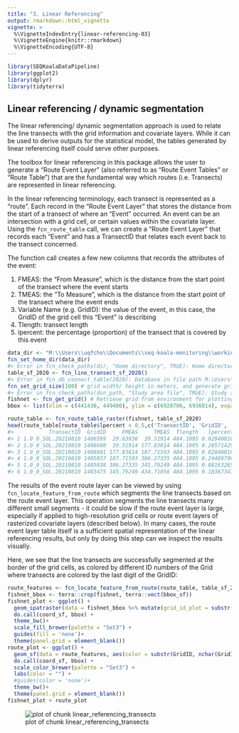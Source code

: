 ```yaml
---
title: "3. Linear Referencing"
output: rmarkdown::html_vignette
vignette: >
  %\VignetteIndexEntry{linear-referencing-03}
  %\VignetteEngine{knitr::rmarkdown}
  %\VignetteEncoding{UTF-8}
---
```





```r
library(SEQKoalaDataPipeline)
library(ggplot2)
library(dplyr)
library(tidyterra)
```


## Linear referencing / dynamic segmentation

The linear referencing/ dynamic segmentation approach is used to relate
the line transects with the grid information and covariate layers. While
it can be used to derive outputs for the statistical model, the tables
generated by linear referencing itself could serve other purposes.

The toolbox for linear referencing in this package allows the user to
generate a "Route Event Layer" (also referred to as "Route Event Tables"
or "Route Table") that are the fundamental way which routes (i.e.
Transects) are represented in linear referencing.

In the linear referencing terminology, each transect is represented as a
"route". Each record in the "Route Event Layer" that stores the distance
from the start of a transect of where an "Event" occurred. An event can
be an intersection with a grid cell, or certain values within the
covariate layer. Using the `fcn_route_table` call, we can create a
"Route Event Layer" that records each "Event" and has a TransectID that
relates each event back to the transect concerned.

The function call creates a few new columns that records the attributes
of the event:

1.  FMEAS: the "From Measure", which is the distance from the start
    point of the transect where the event starts
2.  TMEAS: the "To Measure", which is the distance from the start point
    of the transect where the event ends
3.  Variable Name (e.g. GridID): the value of the event, in this case,
    the GridID of the grid cell this "Event" is describing
4.  Tlength: transect length
5.  lpercent: the percentage (proportion) of the transect that is
    covered by this event


```r
data_dir <- "M:\\Users\\uqfcho\\Documents\\seq-koala-monitoring\\working_data"
fcn_set_home_dir(data_dir)
#> Error in fcn_check_paths(dir, "Home directory", TRUE): Home directory does not exist in M:\Users\uqfcho\Documents\seq-koala-monitoring\working_data
table_sf_2020 <- fcn_line_transect_sf_2020()
#> Error in fcn_db_connect_table(2020): Database in file path M:\Users\uqfcho\Documents\seq-koala-monitoring\working_data/KoalaSurveyData2020_cur.accdb does not exist
fcn_set_grid_size(100) # grid width/ height in meters, and generate grid in local environment
#> Error in fcn_check_paths(dsn_path, "Study area file", TRUE): Study area file does not exist in M:\Users\uqfcho\Documents\seq-koala-monitoring\working_data/basedata.gdb
fishnet <- fcn_get_grid() # Retrieve grid from environment for plotting
bbox <- list(xlim = c(441430, 449400), ylim = c(6928706, 6936814), expand = F)
```


```r
route_table <- fcn_route_table_raster(fishnet, table_sf_2020)
head(route_table[route_table$lpercent < 0.5,c('TransectID', 'GridID', 'FMEAS', 'TMEAS', "Tlength", "lpercent")])
#>           TransectID  GridID     FMEAS     TMEAS  Tlength   lpercent
#> 1 1.0_0_SOL.20210810 1406599  29.63936  39.51914 484.1095 0.02040816
#> 2 1.0_0_SOL.20210810 1406600  39.51914 177.83614 484.1095 0.28571429
#> 3 1.0_0_SOL.20210810 1406601 177.83614 187.71593 484.1095 0.02040816
#> 4 1.0_0_SOL.20210810 1405037 187.71593 306.27335 484.1095 0.24489796
#> 5 1.0_0_SOL.20210810 1405038 306.27335 345.79249 484.1095 0.08163265
#> 6 1.0_0_SOL.20210810 1403475 345.79249 434.71056 484.1095 0.18367347
```

The results of the event route layer can be viewed by using
`fcn_locate_feature_from_route` which segments the line transects based
on the route event layer. This operation segments the line transects
many different small segments - it could be slow if the route event
layer is large, especially if applied to high-resolution grid cells or
route event layers of rasterized covariate layers (described below). In
many cases, the route event layer table itself is a sufficient spatial
representation of the linear referencing results, but only by doing this
step can we inspect the results visually.

Here, we see that the line transects are successfully segmented at the
border of the grid cells, as colored by different ID numbers of the Grid
where transects are colored by the last digit of the GridID:


```r
route_features <- fcn_locate_feature_from_route(route_table, table_sf_2020)
fishnet_bbox <- terra::crop(fishnet, terra::vect(bbox_sf))
fishnet_plot <- ggplot() +
  geom_spatraster(data = fishnet_bbox %>% mutate(grid_id_plot = substr(GridID, nchar(GridID), nchar(GridID))), aes(fill = grid_id_plot)) +
  do.call(coord_sf, bbox) +
  theme_bw()+
  scale_fill_brewer(palette = "Set3") +
  guides(fill = 'none')+
  theme(panel.grid = element_blank())
route_plot <- ggplot() +
  geom_sf(data = route_features, aes(color = substr(GridID, nchar(GridID), nchar(GridID)))) +
  do.call(coord_sf, bbox) +
  scale_color_brewer(palette = "Set3") +
  labs(color = "") +
  #guides(color = 'none')+
  theme_bw()+
  theme(panel.grid = element_blank())
fishnet_plot + route_plot
```

![plot of chunk linear_referencing_transects](fig-linear_referencing_transects-1.png)
